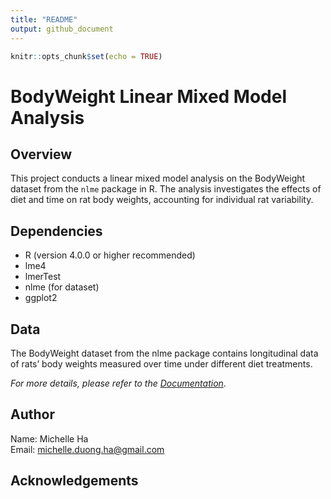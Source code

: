```yaml
---
title: "README"
output: github_document
---
```


```r
knitr::opts_chunk$set(echo = TRUE)
```

# BodyWeight Linear Mixed Model Analysis

## Overview

This project conducts a linear mixed model analysis on the BodyWeight dataset from the `nlme` package in R. The analysis investigates the effects of diet and time on rat body weights, accounting for individual rat variability.

## Dependencies

-   R (version 4.0.0 or higher recommended)
-   lme4
-   lmerTest
-   nlme (for dataset)
-   ggplot2

## Data

The BodyWeight dataset from the nlme package contains longitudinal data of rats' body weights measured over time under different diet treatments.

*For more details, please refer to the* [*Documentation*](https://rdrr.io/cran/nlme/man/BodyWeight.html).

## Author

Name: Michelle Ha\
Email: [michelle.duong.ha\@gmail.com](mailto:michelle.duong.ha@gmail.com){.email}

## Acknowledgements
